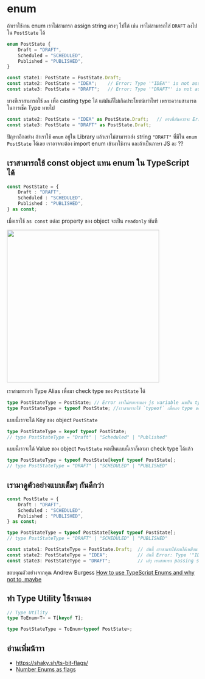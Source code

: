 
# enum

ถ้าเราใช้งาน enum เราไม่สามารถ assign string ตรงๆ ไปได้ เช่น เราไม่สามารถใส่ `DRAFT` ลงไปใน `PostState` ได้

```typescript
enum PostState {
    Draft = "DRAFT",
    Scheduled = "SCHEDULED",
    Published = "PUBLISHED",
}

const state1: PostState = PostState.Draft;
const state2: PostState = "IDEA";    // Error: Type '"IDEA"' is not assignable to type 'PostState'
const state3: PostState = "DRAFT";   // Error: Type '"DRAFT"' is not assignable to type 'PostState'.
```

บางทีเราสามารถใช้ `as` เพื่อ casting type ได้ แต่มันก็ไม่เกิดประโยชน์เท่าไหร่ เพราะความสามารถในการเช็ค Type หายไป

```typescript
const state2: PostState = "IDEA" as PostState.Draft;   // ตรงนี้มันควรจะ Error ใช่มั้ย
const state3: PostState = "DRAFT" as PostState.Draft;  
```

ปัญหาอีกอย่าง ถ้าเราใช้ `enum` อยู่ใน Library แล้วเราไม่สามารถส่ง string `"DRAFT"` ที่มีใน `enum PostState` ได้เลย
เราอาจจะต้อง import enum เข้ามาใช้งาน และถ้าเป็นภาษา JS ละ ??

## เราสามารถใช้ const object แทน enum ใน TypeScript ได้

```typescript
const PostState = {
    Draft : "DRAFT",
    Scheduled : "SCHEDULED",
    Published : "PUBLISHED",
} as const;
```

เมื่อเราใช้ `as const` แต่ละ property ของ object จะเป็น `readonly` ทันที

<img src={ImageEnumObjectConst} width="400"/>

เราสามารถทำ Type Alias เพื่อมา check type ของ `PostState` ได้

```typescript
type PostStateType = PostState; // Error เราไม่สามารถเอา js variable มาเป็น type ได้
type PostStateType = typeof PostState; //เราสามารถใช้ `typeof` เพื่อเอา type ของ js variable มาได้แทน
```

แบบนี้เราจะได้ Key ของ object `PostState`

```typescript
type PostStateType = keyof typeof PostState;
// type PostStateType = "Draft" | "Scheduled" | "Published"
```

แบบนี้เราจะได้ Value ของ object `PostState` พอเป็นแบบนี้เราก็เอามา check type ได้แล้ว

```typescript
type PostStateType = typeof PostState[keyof typeof PostState];
// type PostStateType = "DRAFT" | "SCHEDULED" | "PUBLISHED"
```

## เรามาดูตัวอย่างแบบเต็มๆ กันดีกว่า

```typescript
const PostState = {
    Draft : "DRAFT",
    Scheduled : "SCHEDULED",
    Published : "PUBLISHED",
} as const;

type PostStateType = typeof PostState[keyof typeof PostState];
// type PostStateType = "DRAFT" | "SCHEDULED" | "PUBLISHED"

const state1: PostStateType = PostState.Draft;  // อันนี้ เราสามารใช้งานได้เหมือน enum เลย
const state2: PostStateType = "IDEA";           // อันนี้ Error: Type '"IDEA"' is not assignable to type 'PostStateType'
const state3: PostStateType = "DRAFT";          // เย้ๆ เราสามารถ passing string ที่ match กับ value ใน PostState ได้แล้ว
```

ขอบคุณตัวอย่างจากคุณ Andrew Burgess [How to use TypeScript Enums and why not to, maybe](https://www.youtube.com/watch?v=pWPClHdcvVg)

## ทำ Type Utility ใช้งานเอง

```typescript
// Type Utility
type ToEnum<T> = T[keyof T];

type PostStateType = ToEnum<typeof PostState>;
```


## อ่านเพิ่มน้าาา
- https://shaky.sh/ts-bit-flags/
- [Number Enums as flags](https://basarat.gitbook.io/typescript/type-system/enums#number-enums-as-flags)
